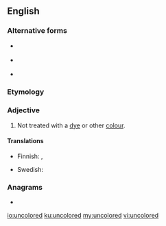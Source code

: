 ==English==

===Alternative forms===
* {{l|en|uncolor’d}} {{qualifier|obsolete}}
* {{l|en|uncolour’d}} {{qualifier|obsolete}}
* {{l|en|uncoloured}}

===Etymology===
{{prefix|un|colored|lang=en}}

===Adjective===
{{en-adj|-}}

# {{lb|en|US}} Not treated with a [[dye]] or other [[colour]].

====Translations====
{{trans-top|not treated with a dye}}
* Finnish: {{t|fi|värjäämätön}}, {{t|fi|värittämätön}}
{{trans-mid}}
* Swedish: {{t|sv|ofärgad}}
{{trans-bottom}}

===Anagrams===
* {{l|en|undercool}}

[[io:uncolored]]
[[ku:uncolored]]
[[my:uncolored]]
[[vi:uncolored]]
